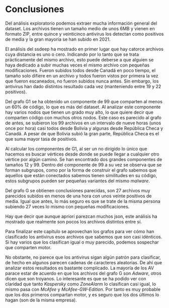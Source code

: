 # Conclusiones

Del análisis exploratorio podemos extraer mucha información general del dataset. Los archivos tienen un tamaño medio de unos 6MB y vienen en formato ZIP, entre quince y veinticinco antivirus los detectan como positivos de media y la gran mayoría se han subido en 2021. 


El análisis del ssdeep ha mostrado en primer lugar que hay catorce archivos cuya distancia es uno o cero. Indicando por lo tanto que se trata prácticamente del mismo archivo, esto puede deberse a que alguien se haya dedicado a subir muchas veces el mismo archivo con pequeñas modificaciones. Fueron subidos todos desde Canadá en poco tiempo, el tamaño solo difiere en un archivo y todos fueron vistos por primera la vez que fueron escaneados, no fueron subidos nunca antes.
Sin embargo, los antivirus han dado distintos resultado cada vez (manteniendo entre 19 y 22 positivos). 

Del grafo G1 se ha obtenido un componente de 99 que comparten al menos un 60% de código, lo que es más del dataset. Al analizar este componente hay varios nodos que tienen un grado muy alto, lo que quiere decir que comparten código con muchos otros nodos. Este caso es parecido al grafo de antes, se subieron los 99 archivos en un intervalo de nueve horas (unos once por hora) casi todos desde Bolivia y algunas desde República Checa y Canadá. A pesar de que Bolivia subió la gran parte, República Checa es el que suma mayor tasa de positivos.
 
Al calcular los componentes de G1, al ser un no dirigido lo único que hacemos es buscar vértices desde donde se puede llegar a cualquier otro vértice por algún camino. Se han encontrado dos grandes componentes de tamaños 12 y 99. Dentro del componente de 99 a su vez se observa que se forman subgrupos, como por la forma de construir el grafo sabemos que aquellos que están conectados sabemos tienen similitudes en su código, estos subgrupos pueden ser pequeñas variantes del mismo *malware*.

Del grafo G se obtienen conclusiones parecidas, son 27 archivos muy parecidos subidos en menos de una hora con unos veinte positivos de media. Igual que antes, lo más seguro es que se trate de la misma persona subiendo 27 veces lo mismo con pequeñas modificaciones.

Hay que decir que aunque apriori parezcan muchos json, este análisis ha mostrado que realmente son pocos los archivos distintos entre sí. 

Para finalizar este capítulo se aprovechan los grafos para ver cómo han clasificado los antivirus esos archivos que sabemos que son casi idénticos. Si hay varios que los clasifican igual o muy parecido, podemos sospechar que comparten motor. 

No obstante, no parece que los antivirus sigan algún patrón para clasificar, de hecho en algunos parecen cadenas de caracteres aleatorias. De ahí que analizar estos resultados es bastante complicado. La mayoría de los AV parace estar de acuerdo en que los archivos del grafo G son *Adware*, otros dicen que son troyanos. Lo interesante es que se ha podido ver con claridad que tanto *Kaspersky* como *ZoneAlarm* lo clasifican casi igual, lo mismo pasa con *McAfee* y *McAfee-GW-Edition*. Por tanto es muy probable que los dos primeros compartan motor, y es seguro que los dos últimos lo hagan (son de la misma empresa).


